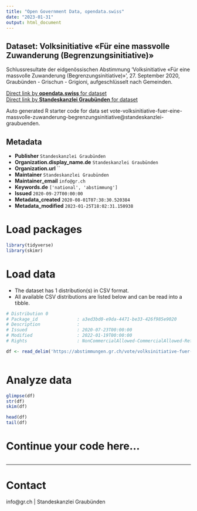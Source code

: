 ```yaml
---
title: "Open Government Data, opendata.swiss"
date: "2023-01-31"
output: html_document
---
```


## Dataset: Volksinitiative «Für eine massvolle Zuwanderung (Begrenzungsinitiative)»

Schlussresultate der eidgenössischen Abstimmung 'Volksinitiative «Für eine massvolle Zuwanderung (Begrenzungsinitiative)»', 27. September 2020, Graubünden - Grischun - Grigioni, aufgeschlüsselt nach Gemeinden.

[Direct link by **opendata.swiss** for dataset](https://opendata.swiss/de/dataset/volksinitiative-fur-eine-massvolle-zuwanderung-begrenzungsinitiative)<br>
[Direct link by **Standeskanzlei Graubünden** for dataset](https://abstimmungen.gr.ch/vote/volksinitiative-fuer-eine-massvolle-zuwanderung-begrenzungsinitiative/data)

Auto generated R starter code for data set vote-volksinitiative-fuer-eine-massvolle-zuwanderung-begrenzungsinitiative@standeskanzlei-graubuenden.

## Metadata

- **Publisher** `Standeskanzlei Graubünden`
- **Organization.display_name.de** `Standeskanzlei Graubünden`
- **Organization.url** ``
- **Maintainer** `Standeskanzlei Graubünden`
- **Maintainer_email** `info@gr.ch`
- **Keywords.de** `['national', 'abstimmung']`
- **Issued** `2020-09-27T00:00:00`
- **Metadata_created** `2020-08-01T07:38:30.520384`
- **Metadata_modified** `2023-01-25T18:02:31.150938`


# Load packages

```r

library(tidyverse)
library(skimr)

```

# Load data

-   The dataset has 1 distribution(s) in CSV format.
-   All available CSV distributions are listed below and can be read into a tibble.

```r

# Distribution 0
# Package_id               : a3ed3bd0-e9da-4471-be33-426f985e9020
# Description              : 
# Issued                   : 2020-07-23T00:00:00
# Modified                 : 2022-01-19T00:00:00
# Rights                   : NonCommercialAllowed-CommercialAllowed-ReferenceRequired

df <- read_delim('https://abstimmungen.gr.ch/vote/volksinitiative-fuer-eine-massvolle-zuwanderung-begrenzungsinitiative/data-csv')



```

# Analyze data

```r

glimpse(df)
str(df)
skim(df)

head(df)
tail(df)

```

# Continue your code here...

```r

```

------------------------------------------------------------------------

# Contact

info@gr.ch | Standeskanzlei Graubünden
